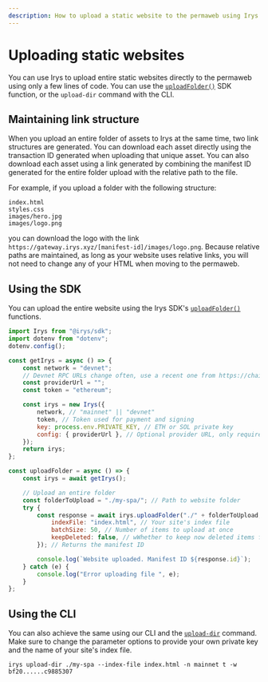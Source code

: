 ```yaml
---
description: How to upload a static website to the permaweb using Irys
---
```


# Uploading static websites

You can use Irys to upload entire static websites directly to the permaweb using only a few lines of code. You can use the [`uploadFolder()`](/irys-sdk/api/uploadFolder) SDK function, or the `upload-dir` command with the CLI.

## Maintaining link structure

When you upload an entire folder of assets to Irys at the same time, two link structures are generated. You can download each asset directly using the transaction ID generated when uploading that unique asset. You can also download each asset using a link generated by combining the manifest ID generated for the entire folder upload with the relative path to the file.

For example, if you upload a folder with the following structure:

```
index.html
styles.css
images/hero.jpg
images/logo.png
```

you can download the logo with the link `https://gateway.irys.xyz/[manifest-id]/images/logo.png`. Because relative paths are maintained, as long as your website uses relative links, you will not need to change any of your HTML when moving to the permaweb.

## Using the SDK

You can upload the entire website using the Irys SDK's [`uploadFolder()`](/irys-sdk/api/uploadFolder) functions.

```js
import Irys from "@irys/sdk";
import dotenv from "dotenv";
dotenv.config();

const getIrys = async () => {
	const network = "devnet";
	// Devnet RPC URLs change often, use a recent one from https://chainlist.org/
	const providerUrl = "";
	const token = "ethereum";

	const irys = new Irys({
		network, // "mainnet" || "devnet"
		token, // Token used for payment and signing
		key: process.env.PRIVATE_KEY, // ETH or SOL private key
		config: { providerUrl }, // Optional provider URL, only required when using Devnet
	});
	return irys;
};

const uploadFolder = async () => {
	const irys = await getIrys();

	// Upload an entire folder
	const folderToUpload = "./my-spa/"; // Path to website folder
	try {
		const response = await irys.uploadFolder("./" + folderToUpload, {
			indexFile: "index.html", // Your site's index file
			batchSize: 50, // Number of items to upload at once
			keepDeleted: false, // wWhether to keep now deleted items from previous uploads
		}); // Returns the manifest ID

		console.log(`Website uploaded. Manifest ID ${response.id}`);
	} catch (e) {
		console.log("Error uploading file ", e);
	}
};
```

## Using the CLI

You can also achieve the same using our CLI and the [`upload-dir`](/cli/commands/upload-dir) command. Make sure to change the parameter options to provide your own private key and the name of your site's index file.

```console
irys upload-dir ./my-spa --index-file index.html -n mainnet t -w bf20......c9885307
```
